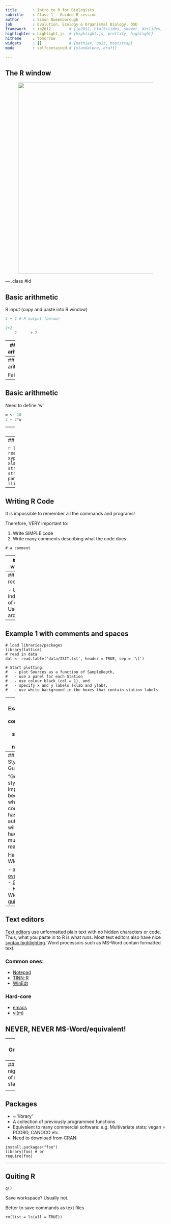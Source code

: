 ```yaml
---
title       : Intro to R for Biologists
subtitle    : Class 1 - Guided R session
author      : Simon Queenborough
job         : Evolution, Ecology & Organismal Biology, OSU
framework   : io2012        # {io2012, html5slides, shower, dzslides, ...}
highlighter : highlight.js  # {highlight.js, prettify, highlight}
hitheme     : tomorrow      # 
widgets     : []            # {mathjax, quiz, bootstrap}
mode        : selfcontained # {standalone, draft}

---
```


## The R window

<figure> <img src = "assets/img/r-window.png" height='600px'></figure>

--- .class #id 

## Basic arithmetic

R input (copy and paste into R window)
```r
2 + 2 # R output (below)
```

```r
2+2
    2      + 2
```


---
## Basic arithmetic

```r
log(2)
log(10)
```

---
## Basic arithmetic

Fails:
```
2 + 2*w
```


---
## Basic arithmetic

Need to define 'w'

```r
w <- 10
2 + 2*w
```

---
## Example 1

```
library(lattice)
dat <- read.table('data/ISIT.txt',header=TRUE,sep='\t')
xyplot(Sources~SampleDepth|factor(Station),data=dat,
xlab='Sample Depth',ylab='Sources',
strip=function(bg='white', ...)
strip.default(bg='white',...),
panel=function(x,y){
panel.grid(h=-1,v=2)
I1=order(x)
llines(x[I1],y[I1],col=1)})
```


---
## Example 1

```r
library(lattice)
dat <- read.table('data/ISIT.txt',header=TRUE,sep='\t')
xyplot(Sources~SampleDepth|factor(Station),data=dat,
xlab='Sample Depth',ylab='Sources',
strip=function(bg='white', ...)
strip.default(bg='white',...),
panel=function(x,y){
panel.grid(h=-1,v=2)
I1=order(x)
llines(x[I1],y[I1],col=1)})
```


---
## Writing R Code

It is impossible to remember all the commands and programs!

Therefore, VERY important to:

1. Write SIMPLE code
2. Write many comments describing what the code does: 

```
# a comment
```


---
## Example 1 with comments

```
# load libraries/packages
library(lattice)
# read in data
dat <- read.table('data/ISIT.txt',header=TRUE,sep='\t')

# Start plotting:
#   - plot Sources as a function of SampleDepth,
#   - use a panel for each Station
#   - use colour black (col = 1), and 
#   - specify x and y labels (xlab and ylab).
#   - use white background in the boxes that contain station labels

xyplot(Sources~SampleDepth|factor(Station),data=dat,
xlab='Sample Depth',ylab='Sources',
strip=function(bg='white', ...)
strip.default(bg='white',...),
panel=function(x,y){
  # avoid grid lines
  # avoid spaghetti plots
  # plot data as lines (in black)
panel.grid(h=-1,v=2)
I1=order(x)
llines(x[I1],y[I1],col=1)})
```


---
## More recommendations

- Use spaces to indicate groups of commands
- Use spaces around text

---
## Example 1 with comments and spaces

```
# load libraries/packages
library(lattice)
# read in data
dat <- read.table('data/ISIT.txt', header = TRUE, sep = '\t')

# Start plotting:
#   - plot Sources as a function of SampleDepth,
#   - use a panel for each Station
#   - use colour black (col = 1), and 
#   - specify x and y labels (xlab and ylab).
#   - use white background in the boxes that contain station labels
```

---
## Example 1 with comments and spaces and nesting

```
xyplot(Sources ~ SampleDepth | factor(Station), data = dat,
      xlab = 'Sample Depth', ylab = 'Sources',
      strip = function(bg = 'white', ...)
      strip.default(bg = 'white', ...),
      panel = function(x, y){
        # avoid grid lines
        # avoid spaghetti plots
        # plot data as lines (in black)
        panel.grid(h = -1, v = 2)
        I1 = order(x)
        llines(x[I1], y[I1], col = 1)
      } # close panel()
) # close xyplot
```


---
## Coding Style Guides

<q>Good style is important because while your code only has one author, it will usually have multiple readers</q>

Hadley Wickham

 - an [overview](http://pairach.com/2012/06/06/r-style-guide/)
   - [Google](https://google-styleguide.googlecode.com/svn/trunk/Rguide.xml)
   - Hadley Wickham's [guide](http://adv-r.had.co.nz/Style.html)
  

---
## Text editors

[Text editors](https://en.wikipedia.org/wiki/Text_editor) use unformatted plain text with no hidden characters or code. Thus, what you paste in to R is what runs. Most text editors also have nice [syntax highlighting](http://ethanschoonover.com/solarized).
Word processors such as MS-Word contain formatted text. 

### Common ones:

 - [Notepad](https://en.wikipedia.org/wiki/Notepad_%28software%29)
 - [TINN-R](http://sourceforge.net/projects/tinn-r/)
 - [WinEdt](http://www.winedt.com/)

### Hard-core
 - [emacs](https://www.gnu.org/software/emacs/)
 - [vi(m)](http://www.vim.org/)


## NEVER, NEVER M$-Word/equivalent!


---
## Graphics in R

<figure> <img src = "assets/img/fig.png" height='400px'></figure>

It is possible to do graphics that would maybe 
be faster in Excel ... 

  - <b>if</b> you only have to do them once, and 
  - <b>if</b> they are not too complex.


---
## The nightmare of many statisticians!

<figure> <img src = "assets/img/excel.png" height='500px'></figure>


---
## Packages

 - ~ ‘library’
 - A collection of previously programmed functions
 - Equivalent to many commercial software:
	e.g. Multivariate stats: vegan = PCORD, CANOCO etc.
 - Need to download from CRAN:

```
install.packages("foo")
library(foo) # or
require(foo)
```

---
## Quiting R

```
q()
```
Save workspace? Usually not.

Better to save commands as text files

```
rm(list = ls(all = TRUE))
```

